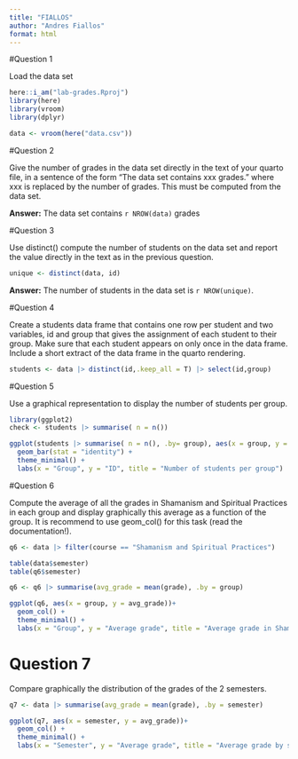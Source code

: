 ```yaml
---
title: "FIALLOS"
author: "Andres Fiallos"
format: html
---
```


#Question 1

Load the data set

```r
here::i_am("lab-grades.Rproj")
library(here)
library(vroom)
library(dplyr)

data <- vroom(here("data.csv"))
```

#Question 2

Give the number of grades in the data set directly in the text of your quarto file, in a sentence of the form “The data set contains xxx grades.” where xxx is replaced by the number of grades. This must be computed from the data set.

**Answer:** 
The data set contains `r NROW(data)` grades

#Question 3

Use distinct() compute the number of students on the data set and report the value directly
in the text as in the previous question.

```r
unique <- distinct(data, id)
```

**Answer:** 
The number of students in the data set is `r NROW(unique)`. 

#Question 4

Create a students data frame that contains one row per student and two variables, id and
group that gives the assignment of each student to their group. Make sure that each student
appears on only once in the data frame. Include a short extract of the data frame in the quarto
rendering.

```r
students <- data |> distinct(id,.keep_all = T) |> select(id,group)

```

#Question 5

Use a graphical representation to display the number of students per group.

```r
library(ggplot2)
check <- students |> summarise( n = n()) 

ggplot(students |> summarise( n = n(), .by= group), aes(x = group, y = n))+
  geom_bar(stat = "identity") +  
  theme_minimal() +  
  labs(x = "Group", y = "ID", title = "Number of students per group")  

```

#Question 6

Compute the average of all the grades in Shamanism and Spiritual Practices in each group and
display graphically this average as a function of the group. It is recommend to use geom_col()
for this task (read the documentation!).

```r
q6 <- data |> filter(course == "Shamanism and Spiritual Practices")

table(data$semester)
table(q6$semester)

q6 <- q6 |> summarise(avg_grade = mean(grade), .by = group)

ggplot(q6, aes(x = group, y = avg_grade))+
  geom_col() +  
  theme_minimal() +  
  labs(x = "Group", y = "Average grade", title = "Average grade in Shamanisn and Spiritual Practices per group")  


```

# Question 7
Compare graphically the distribution of the grades of the 2 semesters.
```r
q7 <- data |> summarise(avg_grade = mean(grade), .by = semester)

ggplot(q7, aes(x = semester, y = avg_grade))+
  geom_col() +  
  theme_minimal() +  
  labs(x = "Semester", y = "Average grade", title = "Average grade by semester")  

```

